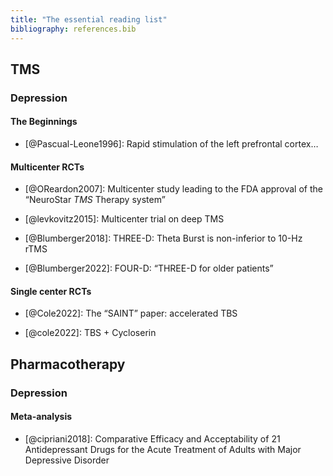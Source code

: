 ```yaml
---
title: "The essential reading list"
bibliography: references.bib
---
```


## TMS

### Depression

#### The Beginnings

-   [@Pascual-Leone1996]: Rapid stimulation of the left prefrontal cortex...

#### Multicenter RCTs

-   [@OReardon2007]: Multicenter study leading to the FDA approval of the "NeuroStar *TMS* Therapy system"

-   [@levkovitz2015]: Multicenter trial on deep TMS

-   [@Blumberger2018]: THREE-D: Theta Burst is non-inferior to 10-Hz rTMS

-   [@Blumberger2022]: FOUR-D: "THREE-D for older patients"

#### Single center RCTs

-   [@Cole2022]: The "SAINT" paper: accelerated TBS

-   [@cole2022]: TBS + Cycloserin

## Pharmacotherapy

### Depression

#### Meta-analysis

-   [@cipriani2018]: Comparative Efficacy and Acceptability of 21 Antidepressant Drugs for the Acute Treatment of Adults with Major Depressive Disorder
